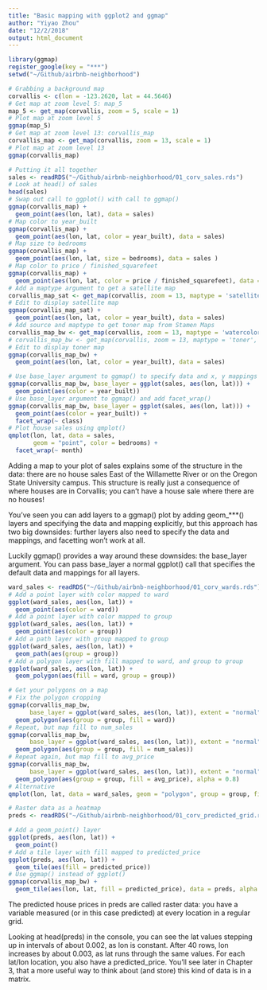 ```yaml
---
title: "Basic mapping with ggplot2 and ggmap"
author: "Yiyao Zhou"
date: "12/2/2018"
output: html_document
---
```


```r
library(ggmap)
register_google(key = "***")
setwd("~/Github/airbnb-neighborhood")
```

```r
# Grabbing a background map
corvallis <- c(lon = -123.2620, lat = 44.5646)
# Get map at zoom level 5: map_5
map_5 <- get_map(corvallis, zoom = 5, scale = 1)
# Plot map at zoom level 5
ggmap(map_5)
# Get map at zoom level 13: corvallis_map
corvallis_map <- get_map(corvallis, zoom = 13, scale = 1)
# Plot map at zoom level 13
ggmap(corvallis_map)

# Putting it all together
sales <- readRDS("~/Github/airbnb-neighborhood/01_corv_sales.rds")
# Look at head() of sales
head(sales)
# Swap out call to ggplot() with call to ggmap()
ggmap(corvallis_map) +
  geom_point(aes(lon, lat), data = sales)
# Map color to year_built
ggmap(corvallis_map) +
  geom_point(aes(lon, lat, color = year_built), data = sales)
# Map size to bedrooms
ggmap(corvallis_map) +
  geom_point(aes(lon, lat, size = bedrooms), data = sales )
# Map color to price / finished_squarefeet
ggmap(corvallis_map) +
  geom_point(aes(lon, lat, color = price / finished_squarefeet), data = sales)
# Add a maptype argument to get a satellite map
corvallis_map_sat <- get_map(corvallis, zoom = 13, maptype = 'satellite')
# Edit to display satellite map
ggmap(corvallis_map_sat) +
  geom_point(aes(lon, lat, color = year_built), data = sales)
# Add source and maptype to get toner map from Stamen Maps
corvallis_map_bw <- get_map(corvallis, zoom = 13, maptype = 'watercolor', source = 'stamen')
# corvallis_map_bw <- get_map(corvallis, zoom = 13, maptype = 'toner', source = 'stamen')
# Edit to display toner map
ggmap(corvallis_map_bw) +
  geom_point(aes(lon, lat, color = year_built), data = sales)

# Use base_layer argument to ggmap() to specify data and x, y mappings
ggmap(corvallis_map_bw, base_layer = ggplot(sales, aes(lon, lat))) +
  geom_point(aes(color = year_built))
# Use base_layer argument to ggmap() and add facet_wrap()
ggmap(corvallis_map_bw, base_layer = ggplot(sales, aes(lon, lat))) +
  geom_point(aes(color = year_built)) +
  facet_wrap(~ class)
# Plot house sales using qmplot()
qmplot(lon, lat, data = sales, 
       geom = "point", color = bedrooms) +
  facet_wrap(~ month)

```
Adding a map to your plot of sales explains some of the structure in the data: there are no house sales East of the Willamette River or on the Oregon State University campus. This structure is really just a consequence of where houses are in Corvallis; you can't have a house sale where there are no houses!

You've seen you can add layers to a ggmap() plot by adding geom_***() layers and specifying the data and mapping explicitly, but this approach has two big downsides: further layers also need to specify the data and mappings, and facetting won't work at all.

Luckily ggmap() provides a way around these downsides: the base_layer argument. You can pass base_layer a normal ggplot() call that specifies the default data and mappings for all layers.


```r
ward_sales <- readRDS("~/Github/airbnb-neighborhood/01_corv_wards.rds")
# Add a point layer with color mapped to ward
ggplot(ward_sales, aes(lon, lat)) +
  geom_point(aes(color = ward))
# Add a point layer with color mapped to group
ggplot(ward_sales, aes(lon, lat)) +
  geom_point(aes(color = group))
# Add a path layer with group mapped to group
ggplot(ward_sales, aes(lon, lat)) +
  geom_path(aes(group = group))
# Add a polygon layer with fill mapped to ward, and group to group
ggplot(ward_sales, aes(lon, lat)) +
  geom_polygon(aes(fill = ward, group = group))

# Get your polygons on a map
# Fix the polygon cropping
ggmap(corvallis_map_bw, 
      base_layer = ggplot(ward_sales, aes(lon, lat)), extent = "normal", maprange = FALSE) +
  geom_polygon(aes(group = group, fill = ward))
# Repeat, but map fill to num_sales
ggmap(corvallis_map_bw, 
      base_layer = ggplot(ward_sales, aes(lon, lat)), extent = "normal", maprange = FALSE) +
  geom_polygon(aes(group = group, fill = num_sales))
# Repeat again, but map fill to avg_price
ggmap(corvallis_map_bw, 
      base_layer = ggplot(ward_sales, aes(lon, lat)), extent = "normal", maprange = FALSE) +
  geom_polygon(aes(group = group, fill = avg_price), alpha = 0.8)
# Alternative
qmplot(lon, lat, data = ward_sales, geom = "polygon", group = group, fill = avg_price)


```
```r
# Raster data as a heatmap
preds <- readRDS("~/Github/airbnb-neighborhood/01_corv_predicted_grid.rds")

# Add a geom_point() layer
ggplot(preds, aes(lon, lat)) +
  geom_point()
# Add a tile layer with fill mapped to predicted_price
ggplot(preds, aes(lon, lat)) +
  geom_tile(aes(fill = predicted_price))
# Use ggmap() instead of ggplot()
ggmap(corvallis_map_bw) +
  geom_tile(aes(lon, lat, fill = predicted_price), data = preds, alpha = 0.8)
```
The predicted house prices in preds are called raster data: you have a variable measured (or in this case predicted) at every location in a regular grid.

Looking at head(preds) in the console, you can see the lat values stepping up in intervals of about 0.002, as lon is constant. After 40 rows, lon increases by about 0.003, as lat runs through the same values. For each lat/lon location, you also have a predicted_price. You'll see later in Chapter 3, that a more useful way to think about (and store) this kind of data is in a matrix.
